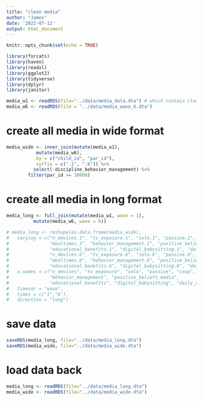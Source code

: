 ```yaml
---
title: "clean media"
author: "James"
date: '2022-07-12'
output: html_document
---
```


```r
knitr::opts_chunk$set(echo = TRUE)
```

```r
library(forcats)
library(haven)
library(readxl)
library(ggplot2)
library(tidyverse)
library(dplyr)
library(janitor)

media_w1 <- readRDS(file="../data/media_data.dta") # which contain cleaned media_w1
media_w6 <- readRDS(file = "../data/media_wave_6.dta")
```

# create all media in wide format

```r
media_wide <- inner_join(mutate(media_w1),
           mutate(media_w6),
           by = c("child_id", "par_id"),
           suffix = c(".1", ".6")) %>% 
          select(-discipline_behavior_management) %>% 
        filter(par_id >= 30000)
```

# create all media in long format
```r
media_long <- full_join(mutate(media_w1, wave = 1),
          mutate(media_w6, wave = 6))

# media_long <- reshape(as.data.frame(media_wide),
#   varying = c("n_devices.1", "tv_exposure.1", "solo.1", "passive.1", "coop.1",
#               "mealtimes.1", "behavior_management.1", "positive_beliefs_media.1",
#               "educational_benefits.1", "digital_babysitting.1", "daily_use.1",
#               "n_devices.6", "tv_exposure.6", "solo.6", "passive.6", "coop.6",
#               "mealtimes.6", "behavior_management.6", "positive_beliefs_media.6",
#               "educational_benefits.6", "digital_babysitting.6", "daily_use.6"), 
#   v.names = c("n_devices", "tv_exposure", "solo", "passive", "coop", "mealtimes",
#               "behavior_management", "positive_beliefs_media", 
#               "educational_benefits", "digital_babysitting", "daily_use"),
#   timevar = "wave",
#   times = c("1","6"),
#   direction = "long")
```

# save data
```r
saveRDS(media_long, file="../data/media_long.dta")
saveRDS(media_wide, file="../data/media_wide.dta")
```
# load data back
```r
media_long <- readRDS(file="../data/media_long.dta")
media_wide <- readRDS(file="../data/media_wide.dta")
```